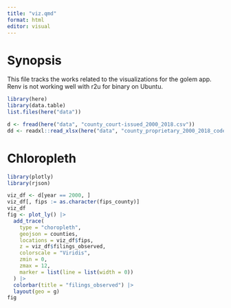 ```yaml
---
title: "viz.qmd"
format: html
editor: visual
---
```


# Synopsis
This file tracks the works related to the visualizations for the golem app. Renv
is not working well with r2u for binary on Ubuntu.  

```r
library(here)
library(data.table)
list.files(here("data"))
```

```r
d <- fread(here("data", "county_court-issued_2000_2018.csv"))
dd <- readxl::read_xlsx(here("data", "county_proprietary_2000_2018_codebook.xlsx"))
```

# Chloropleth
```r
library(plotly)
library(rjson)
```

```r
viz_df <- d[year == 2000, ]
viz_df[, fips := as.character(fips_county)]
viz_df
fig <- plot_ly() |> 
  add_trace(
    type = "choropleth",
    geojson = counties,
    locations = viz_df$fips,
    z = viz_df$filings_observed,
    colorscale = "Viridis",
    zmin = 0,
    zmax = 12,
    marker = list(line = list(width = 0))
  ) |> 
  colorbar(title = "filings_observed") |>
  layout(geo = g)
fig
```

